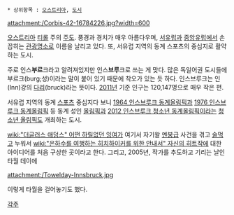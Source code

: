  * 상위항목 : [[오스트리아]], [[도시]]

attachment:/Corbis-42-16784226.jpg?width=600

{{{#!html
<object width="560" height="315"><param name="movie" value="http://www.youtube.com/v/NVqolVYuFH8?version=3&amp;hl=ko_KR"></param><param name="allowFullScreen" value="true"></param><param name="allowscriptaccess" value="always"></param><embed src="http://www.youtube.com/v/NVqolVYuFH8?version=3&amp;hl=ko_KR" type="application/x-shockwave-flash" width="560" height="315" allowscriptaccess="always" allowfullscreen="true"></embed></object>}}}

{{{+1 Innsbruck }}}

[[오스트리아]] [[티롤]] 주의 [[주도]]. 풍경과 경치가 매우 아름다우며, [[서유럽]]과 [[중앙유럽]]에서 손꼽히는 [[관광]]명소로 이름을 날리고 있다. 또, 서유럽 지역의 동계 스포츠의 중심지로 활약하는 도시.

주로 인스'''부르'''크라고 알려져있지만 인스'''브루'''크로 쓰는 게 맞다. 많은 독일어권 도시들에 부르크(burg;성)이라는 말이 붙어 있기 때문에 착오가 있는 듯 하다. 인스브루크는 인(Inn)강의 [[다리]](bruck)라는 뜻이다. [[2011년]] 기준 인구는 120,147명으로 매우 작은 편.

서유럽 지역의 동계 [[스포츠]] 중심지다 보니 [[1964 인스브루크 동계올림픽]]과 [[1976 인스브루크 동계올림픽]] 등 동계 성인 [[올림픽]]과 [[2012 인스브루크 청소년 동계올림픽]]이라는 [[청소년 올림픽]]도 개최하는 도시.

[[wiki:"더글러스 애덤스" 어떤 하릴없던 잉여]]가 여기서 자기왈 [[멘붕]]급 사건을 겪고 [[술]]먹고 누워서 [[wiki:"은하수를 여행하는 히치하이커를 위한 안내서" 자신의 히트작]]에 대한 아이디어를 처음 구상한 곳이라고 한다. 그리고, 2005년, 작가를 추도하고 기리는 날인 타월 데이에

attachment:/Towelday-Innsbruck.jpg

이렇게 타월을 걸어놓기도 했다.

[[각주]]
